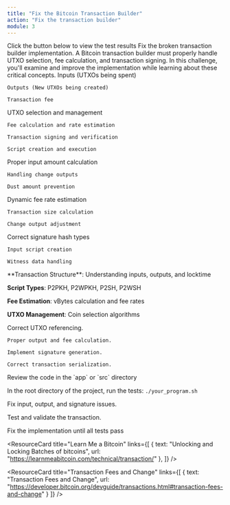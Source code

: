 ```yaml
---
title: "Fix the Bitcoin Transaction Builder"
action: "Fix the transaction builder"
module: 3
---
```


<ContentBox title="" description="">
<TestResult title="Test Result" status="not started" moduleNumber={3}>
  Click the button below to view the test results
</TestResult>

<ChallengeBrief title="Fix the Bitcoin Transaction Builder">
Fix the broken transaction builder implementation. A Bitcoin transaction builder must properly handle UTXO selection, fee calculation, and transaction signing. In this challenge, you'll examine and improve the implementation while learning about these critical concepts.
</ChallengeBrief>

<ConceptCard title="Bitcoin Transaction Fundamentals">
  <ListItem title="Transaction Components">
    Inputs (UTXOs being spent)

    Outputs (New UTXOs being created)

    Transaction fee
  </ListItem>

  <ListItem title="Key Concepts">
    UTXO selection and management

    Fee calculation and rate estimation

    Transaction signing and verification

    Script creation and execution
  </ListItem>
</ConceptCard>

<ConceptCard title="Common Issues to Look For">
  <ListItem title="UTXO Selection">
    Proper input amount calculation

    Handling change outputs

    Dust amount prevention
  </ListItem>

  <ListItem title="Fee Calculation">
    Dynamic fee rate estimation

    Transaction size calculation

    Change output adjustment
  </ListItem>

  <ListItem title="Transaction Signing">
    Correct signature hash types

    Input script creation

    Witness data handling
  </ListItem>
</ConceptCard>

<ConceptCard title="Important Bitcoin Concepts">
  **Transaction Structure**: Understanding inputs, outputs, and locktime

  **Script Types**: P2PKH, P2WPKH, P2SH, P2WSH

  **Fee Estimation**: vBytes calculation and fee rates

  **UTXO Management**: Coin selection algorithms
</ConceptCard>

<ConceptCard title="Key Fixes to Make">
  <ListItem title="">
    Correct UTXO referencing.

    Proper output and fee calculation.

    Implement signature generation.

    Correct transaction serialization.
  </ListItem>
</ConceptCard>

<SetupSteps>
  Review the code in the `app` or `src` directory

  In the root directory of the project, run the tests: `./your_program.sh`

  Fix input, output, and signature issues.

  Test and validate the transaction.

  Fix the implementation until all tests pass
</SetupSteps>

<ResourceSection>
<ResourceCard 
  title="Bitcoin Transactions"
  links={[
    { text: "Transaction Wiki", url: "https://en.bitcoin.it/wiki/Transaction" },
    { text: "Script Reference", url: "https://en.bitcoin.it/wiki/Script" }
  ]}
/>

<ResourceCard 
  title="Learn Me a Bitcoin"
  links={[
    { text: "Unlocking and Locking Batches of bitcoins", url: "https://learnmeabitcoin.com/technical/transaction/" },
  ]}
/>

<ResourceCard 
  title="Transaction Fees and Change"
  links={[
    { text: "Transaction Fees and Change", url: "https://developer.bitcoin.org/devguide/transactions.html#transaction-fees-and-change" }
  ]}
/>
</ResourceSection>
</ContentBox> 